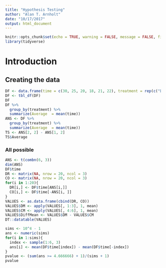```yaml
---
title: "Hypothesis Testing"
author: "Alan T. Arnholt"
date: "10/17/2017"
output: html_document
---
```


```r
knitr::opts_chunk$set(echo = TRUE, warning = FALSE, message = FALSE, fig.align = "center", comment = NA)
library(tidyverse)
```

# Introduction

## Creating the data

```r
DF <- data.frame(time = c(30, 25, 20, 18, 21, 22), treatment = rep(c("Drug", "Control"), each = 3))
DF <- tbl_df(DF)
DF
DF %>% 
  group_by(treatment) %>% 
  summarize(Average  = mean(time))
ANS <- DF %>% 
  group_by(treatment) %>% 
  summarize(Average  = mean(time))
TS <- ANS[2, 2] - ANS[1, 2]
TS$Average
```

### All possible

```r
ANS <- t(combn(6, 3))
dim(ANS)
DF$time
DR <- matrix(NA, nrow = 20, ncol = 3)
CO <- matrix(NA, nrow = 20, ncol = 3)
for(i in 1:20){
  DR[i,] <- DF$time[ANS[i,]] 
  CO[i,] <- DF$time[-ANS[i, ]]
}
VALUES <- as.data.frame(cbind(DR, CO))
VALUES$DM <- apply(VALUES[, 1:3], 1, mean)
VALUES$CM <- apply(VALUES[, 4:6], 1, mean)
VALUES$DiffMean <- VALUES$DM - VALUES$CM
DT::datatable(VALUES)
```



```r
sims <- 10^4 - 1
ans <- numeric(sims)
for(i in 1:sims){
  index <- sample(1:6, 3)
  ans[i] <- mean(DF$time[index]) - mean(DF$time[-index])
}
pvalue <- (sum(ans >= 4.666666) + 1)/(sims + 1)
pvalue
```

